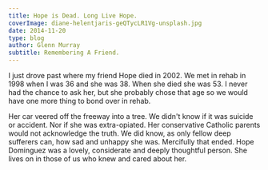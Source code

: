 ```yaml
---
title: Hope is Dead. Long Live Hope.
coverImage: diane-helentjaris-geQTycLR1Vg-unsplash.jpg
date: 2014-11-20
type: blog
author: Glenn Murray
subtitle: Remembering A Friend.
---
```

I just drove past where my friend Hope died in 2002. We met in rehab in 1998 when I was 36 and she was 38. When she died she was 53. I never had the chance to ask her, but she probably chose that age so we would have one more thing to bond over in rehab.

Her car veered off the freeway into a tree. We didn't know if it was suicide or accident. Nor if she was extra-opiated. Her conservative Catholic parents would not acknowledge the truth. We did know, as only fellow deep sufferers can, how sad and unhappy she was. Mercifully that ended. Hope Dominguez was a lovely, considerate and deeply thoughtful person. She lives on in those of us who knew and cared about her.
